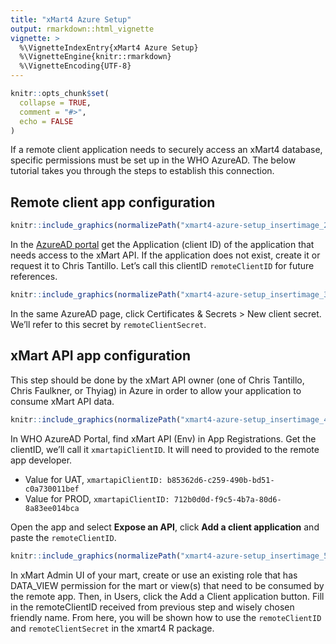 ```yaml
---
title: "xMart4 Azure Setup"
output: rmarkdown::html_vignette
vignette: >
  %\VignetteIndexEntry{xMart4 Azure Setup}
  %\VignetteEngine{knitr::rmarkdown}
  %\VignetteEncoding{UTF-8}
---
```


```r
knitr::opts_chunk$set(
  collapse = TRUE,
  comment = "#>",
  echo = FALSE
)
```
If a remote client application needs to securely access an xMart4 database, specific permissions must be set up in the WHO AzureAD. The below tutorial takes you through the steps to establish this connection.

## Remote client app configuration

```r
knitr::include_graphics(normalizePath("xmart4-azure-setup_insertimage_2.png"))
```

In the [AzureAD portal](https://portal.azure.com/#blade/Microsoft_AAD_IAM/ActiveDirectoryMenuBlade/RegisteredApps) get the Application (client ID) of the application that needs access to the xMart API. If the application does not exist, create it or request it to Chris Tantillo. Let's call this clientID `remoteClientID` for future references.

```r
knitr::include_graphics(normalizePath("xmart4-azure-setup_insertimage_3.png"))
```

In the same AzureAD page, click Certificates & Secrets > New client secret. We'll refer to this secret by `remoteClientSecret`.

## xMart API app configuration

This step should be done by the xMart API owner (one of Chris Tantillo, Chris Faulkner, or Thyiag) in Azure in order to allow your application to consume xMart API data.


```r
knitr::include_graphics(normalizePath("xmart4-azure-setup_insertimage_4.png"))
```

In WHO AzureAD Portal, find xMart API (Env) in App Registrations. Get the clientID, we'll call it `xmartapiClientID`. It will need to provided to the remote app developer.

* Value for UAT, `xmartapiClientID: b85362d6-c259-490b-bd51-c0a730011bef`
* Value for PROD, `xmartapiClientID: 712b0d0d-f9c5-4b7a-80d6-8a83ee014bca`

Open the app and select **Expose an API**, click **Add a client application** and paste the `remoteClientID`.

```r
knitr::include_graphics(normalizePath("xmart4-azure-setup_insertimage_5.png"))
```

In xMart Admin UI of your mart, create or use an existing role that has DATA_VIEW permission for the mart or view(s) that need to be consumed by the remote app. Then, in Users, click the Add a Client application button. Fill in the remoteClientID received from previous step and wisely chosen friendly name. From here, you will be shown how to use the `remoteClientID` and `remoteClientSecret` in the xmart4 R package.
